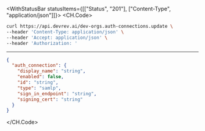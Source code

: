 

<WithStatusBar statusItems={[["Status", "201"], ["Content-Type", "application/json"]]}>
  <CH.Code>
  ```bash Example Request
  curl https://api.devrev.ai/dev-orgs.auth-connections.update \
--header 'Content-Type: application/json' \
--header 'Accept: application/json' \
--header 'Authorization: '
  ```
  ---

  ```json Example Response
  {
    "auth_connection": {
      "display_name": "string",
      "enabled": false,
      "id": "string",
      "type": "samlp",
      "sign_in_endpoint": "string",
      "signing_cert": "string"
    }
  }
  ```
  </CH.Code>
</WithStatusBar>
